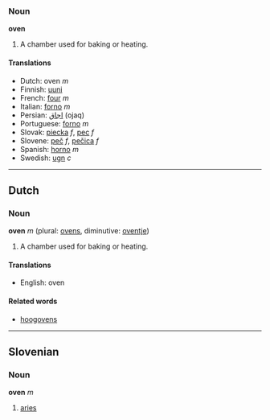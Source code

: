===Noun===
'''oven'''

#A chamber used for baking or heating.

====Translations====
*Dutch: oven ''m''
*Finnish: [[uuni]]
*French: [[four#French|four]] ''m''
*Italian: [[forno#Italian|forno]] ''m''
*Persian: [[اجاق]] (ojaq)
*Portuguese: [[forno#Portuguese|forno]] ''m''
*Slovak: [[piecka]] ''f'', [[pec]] ''f''
*Slovene: [[peč]] ''f'', [[pečica]] ''f''
*Spanish: [[horno]] ''m''
*Swedish: [[ugn]] ''c''
----

==Dutch==
===Noun===
'''oven''' ''m'' (plural: [[ovens]], diminutive: [[oventje]])

#A chamber used for baking or heating.

====Translations====
*English: oven

====Related words====
*[[hoogoven]]s

----
==Slovenian==
===Noun===
'''oven''' ''m''

# [[aries]]